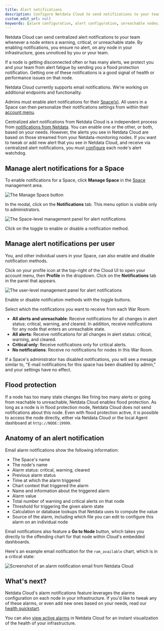 ```yaml
---
title: Alert notifications
description: Configure Netdata Cloud to send notifications to your team whenever any node on your infrastructure triggers a pre-configured or custom alert threshold.
custom_edit_url: null
keywords: [alarm configuration, alert configuration, unreachable nodes, offline nodes, server offline, netdata cloud, netdata notification settings, critical alert notifications netdata]
---
```



Netdata Cloud can send centralized alert notifications to your team whenever a node enters a warning, critical, or
unreachable state. By enabling notifications, you ensure no alert, on any node in your infrastructure, goes unnoticed by
you or your team.

If a node is getting disconnected often or has many alerts, we protect you and your team from alert fatigue by sending
you a flood protection notification. Getting one of these notifications is a good signal of health or performance issues
on that node.

Netdata Cloud currently supports email notifications. We're working on additional endpoints and functionality.

Admins must enable alert notifications for their [Space(s)](#manage-alert-notifications-for-a-space). All users in a
Space can then personalize their notifications settings from within their [account
menu](#manage-alert-notifications-per-user).

<Callout type="notice">

Centralized alert notifications from Netdata Cloud is a independent process from [notifications from
Netdata](/docs/monitor/enable-notifications). You can enable one or the other, or both, based on your needs. However,
the alerts you see in Netdata Cloud are based on those streamed from your Netdata-monitoring nodes. If you want to tweak
or add new alert that you see in Netdata Cloud, and receive via centralized alert notifications, you must
[configure](/docs/monitor/configure-alarms) each node's alert watchdog.

</Callout>

## Manage alert notifications for a Space

To enable notifications for a Space, click **Manage Space** in the [Space](/docs/cloud/spaces) management area.

![The Manage Space
button](https://user-images.githubusercontent.com/1153921/108530321-b6a52500-7292-11eb-9599-a5ba77a25094.png)

In the modal, click on the **Notifications** tab. This menu option is visible only to administrators.

![The Space-level management panel for alert
notifications](https://user-images.githubusercontent.com/1153921/99722010-3f7eab80-2a6d-11eb-8836-547a6d243d51.png)

Click on the toggle to enable or disable a notification method.

## Manage alert notifications per user

You, and other individual users in your Space, can also enable and disable notification methods.

Click on your profile icon at the top-right of the Cloud UI to open your account menu, then **Profile** in the dropdown. 
Click on the **Notifications** tab in the panel that appears.

![The user-level management panel for alert
notifications](https://user-images.githubusercontent.com/1153921/99722015-40174200-2a6d-11eb-837e-3de761127ca7.png)

Enable or disable notification methods with the toggle buttons.

Select which the notifications you want to receive from each War Room:

-   **All alerts and unreachable**: Receive notifications for all changes in alert status: critical, warning, and
    cleared. In addition, receive notifications for any node that enters an unreachable state.
-   **All alerts**: Receive notifications for all changes in alert status: critical, warning, and cleared.
-   **Critical only**: Receive notifications only for critical alerts.
-   **No notifications**: Receive no notifications for nodes in this War Room.

If a Space's administrator has disabled notifications, you will see a mesage similar to, "E-mail notifications for this space has been disabled by admin," and your settings have no effect.

## Flood protection

If a node has too many state changes like firing too many alerts or going from reachable to unreachable, Netdata Cloud
enables flood protection. As long as a node is in flood protection mode, Netdata Cloud does not send notifications about
this node. Even with flood protection active, it is possible to access the node directly, either via Netdata Cloud or
the local Agent dashboard at `http://NODE:19999`.

## Anatomy of an alert notification

Email alarm notifications show the following information:

-   The Space's name
-   The node's name
-   Alarm status: critical, warning, cleared
-   Previous alarm status
-   Time at which the alarm triggered
-   Chart context that triggered the alarm
-   Name and information about the triggered alarm
-   Alarm value
-   Total number of warning and critical alerts on that node
-   Threshold for triggering the given alarm state
-   Calculation or database lookups that Netdata uses to compute the value
-   Source of the alarm, including which file you can edit to configure this alarm on an individual node

Email notifications also feature a **Go to Node** button, which takes you directly to the offending chart for that node
within Cloud's embedded dashboards.

Here's an example email notification for the `ram_available` chart, which is in a critical state:

![Screenshot of an alarm notification email from Netdata
Cloud](https://user-images.githubusercontent.com/1153921/87461878-e933c480-c5c3-11ea-870b-affdb0801854.png)

## What's next?

Netdata Cloud's alarm notifications feature leverages the alarms configuration on each node in your infrastructure. If
you'd like to tweak any of these alarms, or even add new ones based on your needs, read our [health
quickstart](/docs/monitor/configure-alarms).

You can also [view active alarms](/docs/cloud/alerts-notifications/view-active-alerts) in Netdata Cloud for an instant
visualization of the health of your infrastructure.
